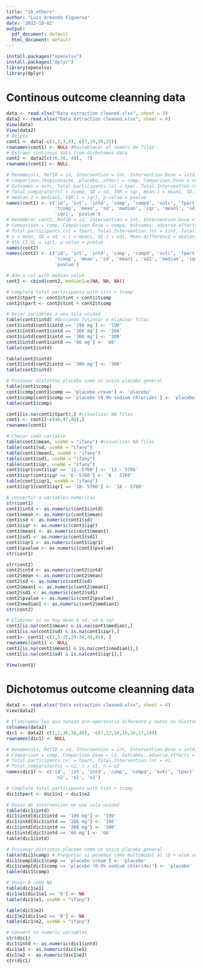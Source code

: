 ```yaml
---
title: "ib_others"
author: "Luis Armando Figueroa"
date: '2022-10-02'
output:
  pdf_document: default
  html_document: default
---
```


```r
install.packages("openxlsx")
install.packages("dplyr")
library(openxlsx)
library(dplyr)
```

# Continous outcome cleanning data 

```r
data <- read.xlsx("Data extraction cleaned.xlsx", sheet = 3)
data2 <- read.xlsx("Data extraction cleaned.xlsx", sheet = 4)
View(data)
View(data2)
# Delete 
cont1 <- data[-c(1,2,3,4),-c(7,19,20,21)]
rownames(cont1) <- NULL #Restablecer el numero de filas
# Extraer continous data from dichotomus data
cont2 <- data2[c(36,38, 40), -7]
rownames(cont2) <- NULL

# Renamecols, RefID = id, Intervention = int, Intervention.Dose = intd, 
# Comparison.(bupivacaine,.placebo,.other) = comp, Comparison.Dose = cd, 
# Outcomes = outc, Total.participants.(n) = tpar, Total.Intervention.(n) = tiint, 
# Total.comparator(n) = tcomp, SD = sd, IQR = iqr, mean.1 = mean1, SD.1 = sd1, 
# median.1 = median1, IQR.1 = iqr1, p-value = pvalue
names(cont1) <- c('id', 'int', 'intd', 'comp', 'compd', 'outc', 'tpart', 'tint', 
                  'tcomp', 'mean', 'sd', 'median', 'iqr', 'mean1', 'sd1', 'median1', 
                  'iqr1', 'pvalue')
# Renombrar cont2, RefID = id, Intervention = int, Intervention.Dose = intd, 
# Comparison = comp, Comparison.Dose = compd, Outcomes:.adverse.effects = outc, 
# Total.participants.(n) = tpart, Total.Intervention.(n) = tint, Total.comparator(n) = tcomp,
# n = mean, SD = sd, n.1 = mean1, SD.1 = sd1, Mean.difference = median, 95%.CI.LL = iqr
# 95%.CI.UL = iqr1, p-value = pvalue
names(cont2)
names(cont2) <- c('id', 'int', 'intd', 'comp', 'compd', 'outc', 'tpart', 'tint', 
                  'tcomp', 'mean', 'sd', 'mean1', 'sd1', 'median', 'iqr','iqr1',
                  'pvalue')

# Add a col with median value
cont2 <- cbind(cont2, median1=c(NA, NA, NA))

# Complete total participants with tint + tcomp
cont1$tpart <- cont1$tint + cont1$tcomp
cont2$tpart <- cont2$tint + cont2$tcomp

# Dejar variables a una sola unidad
table(cont1$intd) #Buscando fusionar o eliminar filas
cont1$intd[cont1$intd == '199 mg'] <- '199'
cont1$intd[cont1$intd == '266 mg'] <- '266'
cont1$intd[cont1$intd == '300 mg'] <- '300'
cont1$intd[cont1$intd == '66 mg'] <- '66'
table(cont1$intd)

table(cont2$intd)
cont2$intd[cont2$intd == '300 mg'] <- '300'
table(cont2$intd)

# Fusionar distintos placebo como un unico placebo general
table(cont1$comp)
cont1$comp[cont1$comp == 'placebo cream'] <- 'placebo'
cont1$comp[cont1$comp == 'placebo (0.9% sodium chloride)'] <- 'placebo'
table(cont1$comp)

cont1[is.na(cont1$tpart),] #visualizar NA filas
cont1 <- cont1[-c(46,47,48),] 
rownames(cont1)

# Checar cada variable 
table(cont1$mean, useNA = "ifany") #visualizar NA filas
table(cont1$sd, useNA = "ifany")
table(cont1$mean1, useNA = "ifany")
table(cont1$sd1, useNA = "ifany")
table(cont1$iqr, useNA = "ifany")
cont1$iqr[cont1$iqr == '12--5760'] <- '12 - 5760'
cont1$iqr[cont1$iqr == '6--5760'] <- '6 - 5760'
table(cont1$iqr1, useNA = "ifany")
cont1$iqr1[cont1$iqr1 == '18- 5760'] <- '18 - 5760'

# convertir a variables numericas
str(cont1)
cont1$intd <- as.numeric(cont1$intd) 
cont1$mean <- as.numeric(cont1$mean) 
cont1$sd <- as.numeric(cont1$sd)
cont1$iqr <- as.numeric(cont1$iqr)
cont1$mean1 <- as.numeric(cont1$mean1) 
cont1$sd1 <- as.numeric(cont1$sd1)
cont1$iqr1 <- as.numeric(cont1$iqr1)
cont1$pvalue <- as.numeric(cont1$pvalue)
str(cont1)

str(cont2)
cont2$intd <- as.numeric(cont2$intd)
cont2$mean <- as.numeric(cont2$mean) 
cont2$sd <- as.numeric(cont2$sd)
cont2$mean1 <- as.numeric(cont2$mean1) 
cont2$sd1 <- as.numeric(cont2$sd1)
cont2$pvalue <- as.numeric(cont2$pvalue)
cont2$median1 <- as.numeric(cont2$median1) 
str(cont2)

# Eliminar si no hay mean & sd, sd & iqr
cont1[is.na(cont1$mean) & is.na(cont1$median),]
cont1[is.na(cont1$sd) & is.na(cont1$iqr),]
cont1<- cont1[-c(2,5:25,29:34,44,45), ]
rownames(cont1) <- NULL
cont1[is.na(cont1$mean1) & is.na(cont1$median1),]
cont1[is.na(cont1$sd) & is.na(cont1$iqr1),]
```

```r
View(cont1)
```

# Dichotomus outcome cleanning data

```r
data2 <- read.xlsx("Data extraction cleaned.xlsx", sheet = 4)
View(data2)

# Eliminamos los que tenian pre-operatorio diferente y datos no dicotomicos
colnames(data2)
dic1 <- data2[-c(1,2,36,38,40), -c(7,12,14,15,16,17,18)] 
rownames(dic1) <- NULL

# Renamecols, RefID = id, Intervention = int, Intervention.Dose = intd, 
# Comparison = comp, Comparison.Dose = cd, Outcomes:.adverse.effects = outc, 
# Total.participants.(n) = tpart, Total.Intervention.(n) = n1, 
# Total.comparator(n) = n2, n = e1, n = e2
names(dic1) <- c('id', 'int', 'intd', 'comp', 'compd', 'outc', 'tpart', 'n1', 
                  'n2', 'e1', 'e2')

# Complete total participants with tint + tcomp
dic1$tpart <- dic1$n1 + dic1$n2

# Dosis de intervencion en una sola unidad
table(dic1$intd)
dic1$intd[dic1$intd == '199 mg'] <- '199'
dic1$intd[dic1$intd == '266 mg'] <- '266'
dic1$intd[dic1$intd == '300 mg'] <- '300'
dic1$intd[dic1$intd == '66 mg'] <- '66'
table(dic1$intd)

# Fusionar distintos placebo como un unico placebo general
table(dic1$comp) # Preguntar si ponemos como multimodal al lb + aloe vera
dic1$comp[dic1$comp == 'placebo cream'] <- 'placebo'
dic1$comp[dic1$comp == 'placebo (0.9% sodium chloride)'] <- 'placebo'
table(dic1$comp)

# Poner 0 como NA
table(dic1$e1)
dic1$e1[dic1$e1 == '0'] <- NA
table(dic1$e1, useNA = "ifany") 

table(dic1$e2)
dic1$e2[dic1$e2 == '0'] <- NA
table(dic1$e2, useNA = "ifany") 

# Convert to numeric variables
str(dic1)
dic1$intd <- as.numeric(dic1$intd)
dic1$e1 <- as.numeric(dic1$e1)
dic1$e2 <- as.numeric(dic1$e2)
str(dic1)
```
